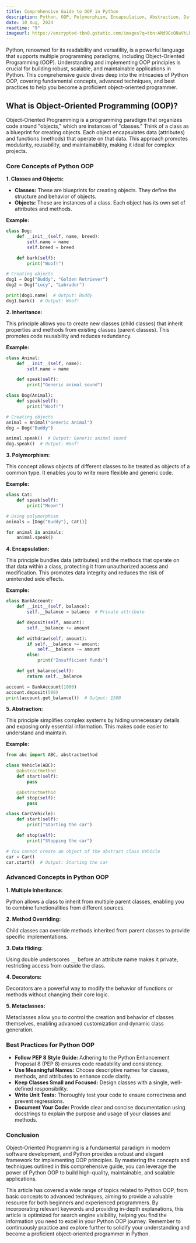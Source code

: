 ```yaml
---
title: Comprehensive Guide to OOP in Python
description: Python, OOP, Polymorphism, Encapsulation, Abstraction, Data Hiding, Methods, Attributes, Constructors, Python Programming, Software Development.
date: 10 Aug, 2024
readtime: "9"
imageurl: https://encrypted-tbn0.gstatic.com/images?q=tbn:ANd9GcQNaVtLh1oLqus0WIIYnXVAg1wLLfGHl-Fxmw&s
---
```


Python, renowned for its readability and versatility, is a powerful language that supports multiple programming paradigms, including Object-Oriented Programming (OOP).  Understanding and implementing OOP principles is crucial for building robust, scalable, and maintainable applications in Python. This comprehensive guide dives deep into the intricacies of Python OOP, covering fundamental concepts, advanced techniques, and best practices to help you become a proficient object-oriented programmer.

## What is Object-Oriented Programming (OOP)?

Object-Oriented Programming is a programming paradigm that organizes code around "objects," which are instances of "classes." Think of a class as a blueprint for creating objects. Each object encapsulates data (attributes) and functions (methods) that operate on that data. This approach promotes modularity, reusability, and maintainability, making it ideal for complex projects.

### Core Concepts of Python OOP

**1. Classes and Objects:**

- **Classes:** These are blueprints for creating objects. They define the structure and behavior of objects.
- **Objects:** These are instances of a class. Each object has its own set of attributes and methods.

**Example:**

```python
class Dog:
    def __init__(self, name, breed):
        self.name = name
        self.breed = breed

    def bark(self):
        print("Woof!")

# Creating objects
dog1 = Dog("Buddy", "Golden Retriever")
dog2 = Dog("Lucy", "Labrador")

print(dog1.name)  # Output: Buddy
dog1.bark()  # Output: Woof!
```

**2. Inheritance:**

This principle allows you to create new classes (child classes) that inherit properties and methods from existing classes (parent classes). This promotes code reusability and reduces redundancy.

**Example:**

```python
class Animal:
    def __init__(self, name):
        self.name = name

    def speak(self):
        print("Generic animal sound")

class Dog(Animal):
    def speak(self):
        print("Woof!")

# Creating objects
animal = Animal("Generic Animal")
dog = Dog("Buddy")

animal.speak()  # Output: Generic animal sound
dog.speak()  # Output: Woof!
```

**3. Polymorphism:**

This concept allows objects of different classes to be treated as objects of a common type. It enables you to write more flexible and generic code.

**Example:**

```python
class Cat:
    def speak(self):
        print("Meow!")

# Using polymorphism
animals = [Dog("Buddy"), Cat()]

for animal in animals:
    animal.speak()
```

**4. Encapsulation:**

This principle bundles data (attributes) and the methods that operate on that data within a class, protecting it from unauthorized access and modification. This promotes data integrity and reduces the risk of unintended side effects.

**Example:**

```python
class BankAccount:
    def __init__(self, balance):
        self.__balance = balance  # Private attribute

    def deposit(self, amount):
        self.__balance += amount

    def withdraw(self, amount):
        if self.__balance >= amount:
            self.__balance -= amount
        else:
            print("Insufficient funds")

    def get_balance(self):
        return self.__balance

account = BankAccount(1000)
account.deposit(500)
print(account.get_balance())  # Output: 1500
```

**5. Abstraction:**

This principle simplifies complex systems by hiding unnecessary details and exposing only essential information. This makes code easier to understand and maintain.

**Example:**

```python
from abc import ABC, abstractmethod

class Vehicle(ABC):
    @abstractmethod
    def start(self):
        pass

    @abstractmethod
    def stop(self):
        pass

class Car(Vehicle):
    def start(self):
        print("Starting the car")

    def stop(self):
        print("Stopping the car")

# You cannot create an object of the abstract class Vehicle
car = Car()
car.start()  # Output: Starting the car
```

### Advanced Concepts in Python OOP

**1. Multiple Inheritance:**

Python allows a class to inherit from multiple parent classes, enabling you to combine functionalities from different sources.

**2. Method Overriding:**

Child classes can override methods inherited from parent classes to provide specific implementations.

**3. Data Hiding:**

Using double underscores `__` before an attribute name makes it private, restricting access from outside the class.

**4. Decorators:**

Decorators are a powerful way to modify the behavior of functions or methods without changing their core logic.

**5. Metaclasses:**

Metaclasses allow you to control the creation and behavior of classes themselves, enabling advanced customization and dynamic class generation.

### Best Practices for Python OOP

- **Follow PEP 8 Style Guide:** Adhering to the Python Enhancement Proposal 8 (PEP 8) ensures code readability and consistency.
- **Use Meaningful Names:** Choose descriptive names for classes, methods, and attributes to enhance code clarity.
- **Keep Classes Small and Focused:** Design classes with a single, well-defined responsibility.
- **Write Unit Tests:** Thoroughly test your code to ensure correctness and prevent regressions.
- **Document Your Code:** Provide clear and concise documentation using docstrings to explain the purpose and usage of your classes and methods.

### Conclusion

Object-Oriented Programming is a fundamental paradigm in modern software development, and Python provides a robust and elegant framework for implementing OOP principles. By mastering the concepts and techniques outlined in this comprehensive guide, you can leverage the power of Python OOP to build high-quality, maintainable, and scalable applications.

This article has covered a wide range of topics related to Python OOP, from basic concepts to advanced techniques, aiming to provide a valuable resource for both beginners and experienced programmers. By incorporating relevant keywords and providing in-depth explanations, this article is optimized for search engine visibility, helping you find the information you need to excel in your Python OOP journey. Remember to continuously practice and explore further to solidify your understanding and become a proficient object-oriented programmer in Python.